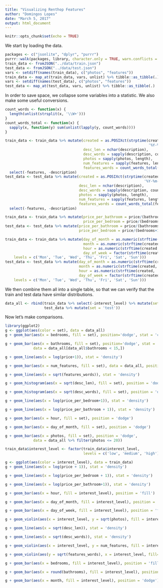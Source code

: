 ```yaml
---
title: "Visualizing Renthop Features"
author: "Domingos Lopes"
date: "March 5, 2017"
output: html_document
---
```


```r
knitr::opts_chunk$set(echo = TRUE)
```

We start by loading the data.
```r
packages <- c("jsonlite", "dplyr", "purrr")
purrr::walk(packages, library, character.only = TRUE, warn.conflicts = FALSE)
train_data <- fromJSON("../data/train.json")
test_data <- fromJSON("../data/test.json")
vars <- setdiff(names(train_data), c("photos", "features"))
train_data <- map_at(train_data, vars, unlist) %>% tibble::as_tibble(.)
vars <- setdiff(names(test_data), c("photos", "features"))
test_data <- map_at(test_data, vars, unlist) %>% tibble::as_tibble(.)
```

In order to save space, we collapse some variables into a statistic. We also make some useful conversions.
```r
count_words <- function(x) {
  length(unlist(strsplit(x, '\\W+')))
}
count_words_total <- function(x) {
  sapply(x, function(y) sum(unlist(lapply(y, count_words))))
}

train_data <- train_data %>% mutate(created = as.POSIXct(strptime(created,
                                                                  '%Y-%m-%d %H:%M:%S')),
                                    desc_len = nchar(description),
                                    desc_words = sapply(description, count_words),
                                    photos = sapply(photos, length),
                                    num_features = sapply(features, length),
                                    features_words = count_words_total(features)) %>%
  select(-features, -description)
test_data <- test_data %>% mutate(created = as.POSIXct(strptime(created,
                                                                '%Y-%m-%d %H:%M:%S')),
                                  desc_len = nchar(description),
                                  desc_words = sapply(description, count_words),
                                  photos = sapply(photos, length),
                                  num_features = sapply(features, length),
                                  features_words = count_words_total(features)) %>%
  select(-features, -description)
```

```r
train_data <- train_data %>% mutate(price_per_bathroom = price/(bathrooms+1),
                                    price_per_bedroom = price/(bedrooms+1))
test_data <- test_data %>% mutate(price_per_bathroom = price/(bathrooms+1),
                                  price_per_bedroom = price/(bedrooms+1))
```

```r
train_data <- train_data %>% mutate(day_of_month = as.numeric(strftime(created, '%d')),
                                    month = as.numeric(strftime(created, '%m')),
                                    hour = as.numeric(strftime(created, '%H')),
                                    day_of_week = factor(strftime(created, '%a'),
    levels = c('Mon', 'Tue', 'Wed', 'Thu', 'Fri', 'Sat', 'Sun')))
test_data <- test_data %>% mutate(day_of_month = as.numeric(strftime(created, '%d')),
                                  month = as.numeric(strftime(created, '%m')),
                                  hour = as.numeric(strftime(created, '%H')),
                                  day_of_week = factor(strftime(created, '%a'),
    levels = c('Mon', 'Tue', 'Wed', 'Thu', 'Fri', 'Sat', 'Sun')))
```

We then combine them all into a single table, so that we can verify that the train and test data have similar distributions.

```r
data_all <- rbind(train_data %>% select(-interest_level) %>% mutate(set = 'train'),
                  test_data %>% mutate(set = 'test'))
```

Now let's make comparisons.
```r
library(ggplot2)
g <- ggplot(aes(color = set), data = data_all)
g + geom_bar(aes(x = bedrooms, fill = set), position='dodge', stat = 'count')
```

```r
g + geom_bar(aes(x = bathrooms, fill = set), position='dodge', stat = 'count',
             data = data_all[data_all$bathrooms < 15,])
```

```r
g + geom_line(aes(x = log(price+1)), stat = 'density')
```

```r
g + geom_bar(aes(x = num_features, fill = set), data = data_all, position = 'dodge')
```

```r
g + geom_line(aes(x = sqrt(features_words)), stat = 'density')
```

```r
g + geom_histogram(aes(x = sqrt(desc_len), fill = set), position = 'dodge')
```

```r
g + geom_histogram(aes(x = sqrt(desc_words), fill = set), position = 'dodge')
```

```r
g + geom_line(aes(x = log(price_per_bedroom+1)), stat = 'density')
```

```r
g + geom_line(aes(x = log(price_per_bathroom + 1)), stat = 'density')
```

```r
g + geom_bar(aes(x = hour, fill = set), position = 'dodge')
```

```r
g + geom_bar(aes(x = day_of_month, fill = set), position = 'dodge')
```

```r
g + geom_bar(aes(x = photos, fill = set), position = 'dodge',
             data = data_all %>% filter(photos <= 20))
```

```r
train_data$interest_level <- factor(train_data$interest_level,
                                    levels = c('low', 'medium', 'high'))
```
```r
g <- ggplot(aes(color = interest_level), data = train_data)
g + geom_line(aes(x = log(price + 1)), stat = 'density')
```

```r
g + geom_line(aes(x = log(price_per_bedroom + 1)), stat = 'density')
```

```r
g + geom_line(aes(x = log(price_per_bathroom+1)), stat = 'density')
```

```r
g + geom_bar(aes(x = hour, fill = interest_level), position = 'fill')
```

```r
g + geom_bar(aes(x = day_of_month, fill = interest_level), position = 'fill')
```

```r
g + geom_bar(aes(x = day_of_week, fill = interest_level), position = 'fill')
```

```r
g + geom_violin(aes(x = interest_level, y = sqrt(photos), fill = interest_level))
```

```r
g + geom_line(aes(x = sqrt(desc_len)), stat = 'density')
```

```r
g + geom_line(aes(x = sqrt(desc_words)), stat = 'density')
```


```r
g + geom_violin(aes(x = interest_level, y = num_features, fill = interest_level))
```

```r
g + geom_violin(aes(y = sqrt(features_words), x = interest_level, fill= interest_level))
```

```r
g + geom_bar(aes(x = bedrooms, fill = interest_level), position = 'fill')
```

```r
g + geom_bar(aes(x = round(bathrooms), fill = interest_level), position = 'fill')
```

```r
g + geom_bar(aes(x = month, fill = interest_level), position = 'dodge')
```

